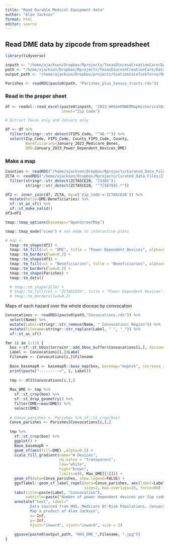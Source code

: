 ```yaml
---
title: "Read Durable Medical Equipment data"
author: "Alan Jackson"
format: html
editor: source
---
```


## Read DME data by zipcode from spreadsheet

```r

library(tidyverse)

inpath <- "/home/ajackson/Dropbox/Rprojects/TexasDioceseCreationCare/Data/Medicare/"
path <- "/home/ajackson/Dropbox/Rprojects/TexasDioceseCreationCare/Data/"
output_path <- "/home/ajackson/Dropbox/projects/CeationCareTaskforce/Medicare/"

Parishes <- readRDS(paste0(path, "Parishes_plus_Census_tracts.rds"))

```

### Read in the proper sheet

```r

df <- readxl::read_excel(paste0(inpath, "2023_HHSemPOWERMapHistoricalDataset.xlsx"),
                         sheet="Zip Code")

# Extract Texas only and January only

df <- df %>% 
  filter(stringr::str_detect(FIPS_Code, "^48.*")) %>% 
  select(Zip_Code, FIPS_Code, County_FIPS_Code, County, 
         Beneficiaries=January_2023_Medicare_Benes,
         DME=January_2023_Power_Dependent_Devices_DME)


```

### Make a map

```r

Counties <- readRDS("/home/ajackson/Dropbox/Rprojects/Curated_Data_Files/Texas_Counties/County_Outlines.rds")
ZCTA <- readRDS("/home/ajackson/Dropbox/Rprojects/Curated_Data_Files/Zipcodes/ZCTA_polygons_2020.rds") %>% 
  filter(stringr::str_detect(ZCTA5CE20, "73301")|
         stringr::str_detect(ZCTA5CE20, "^7[56789].*"))

df2 <- inner_join(df, ZCTA, by=c('Zip_Code'='ZCTA5CE20')) %>% 
  mutate(Ratio=DME/Beneficiaries) %>% 
  sf::st_as_sf() %>% 
  sf::st_make_valid()
df3=df2

tmap::tmap_options(basemaps="OpenStreetMap")

tmap::tmap_mode("view") # set mode to interactive plots

# map <- 
  tmap::tm_shape(df2) + 
  tmap::tm_fill(col = "DME", title = "Power Dependent Devices", alpha=0.5, style="pretty")+
  tmap::tm_borders(lwd=0.2) +
  tmap::tm_shape(df3) +
  tmap::tm_fill(col = "Beneficiaries", title = "Beneficiaries", alpha=0.5, style="pretty")+
  tmap::tm_borders(lwd=0.2) +
  tmap::tm_shape(Parishes) + 
  tmap::tm_dots()

  # tmap::tm_shape(ZCTA) + 
  # tmap::tm_fill(col = "ZCTA5CE20", title = "Power Dependent Devices", alpha=0.5, style="pretty")+
  # tmap::tm_borders(lwd=0.2) 
```

Maps of each hazard over the whole diocese by convocation

```r

Convocations <- readRDS(paste0(path,"Convocations.rds")) %>% 
  select(Name) %>% 
  mutate(Label=stringr::str_remove(Name, " Convocation| Region")) %>% 
  mutate(Filename=stringr::str_replace(Label, " ", "_")) %>% 
  sf::st_as_sf()

for (i in 1:11) {
  box <-sf::st_bbox(terrainr::add_bbox_buffer(Convocations[i,], distance=5000)) # 5 kilometers
  Label <- Convocations[i,]$Label
  Filename <- Convocations[i,]$Filename
  
  Base_basemapR <- basemapR::base_map(box, basemap="mapnik", increase_zoom=2)
  print(paste("--------->", i, Label))
  
  tmp <- df2[Convocations[i,],]
  
  Max_DME <- tmp %>% 
    sf::st_crop(box) %>% 
    sf::st_drop_geometry() %>% 
    filter(DME==max(DME)) %>% 
    select(DME)
  
  # Convo_parishes <- Parishes %>% sf::st_crop(box)
  Convo_parishes <- Parishes[Convocations[i,],]
  
  tmp %>% 
    sf::st_crop(box) %>% 
    ggplot() +
    Base_basemapR +
    geom_sf(aes(fill=DME) ,alpha=0.5) +
    scale_fill_gradient(name="# Devices", 
                        na.value = "transparent", 
                        low="white", 
                        high="brown",
                        limits=c(0, Max_DME[[1]])) +
    geom_sf(data=Convo_parishes, show.legend=FALSE) +
    ggsflabel::geom_sf_label_repel(data=Convo_parishes, aes(label=Label), 
                                   size=2, max.overlaps=25, force=80) +
    labs(title=paste(Label, "Convocation"),
         subtitle=paste("Number of power dependent devices per Zip code")) +
    annotate("text", label="
           Data sourced from HHS, Medicare At-Risk Populations, January 2023 
           Map a product of Alan Jackson", 
           x=-Inf, 
           y=-Inf,
           hjust="inward", vjust="inward", size = 2)
  
    ggsave(paste0(output_path, "HHS_DME_",Filename, ".jpg"))
}




```
